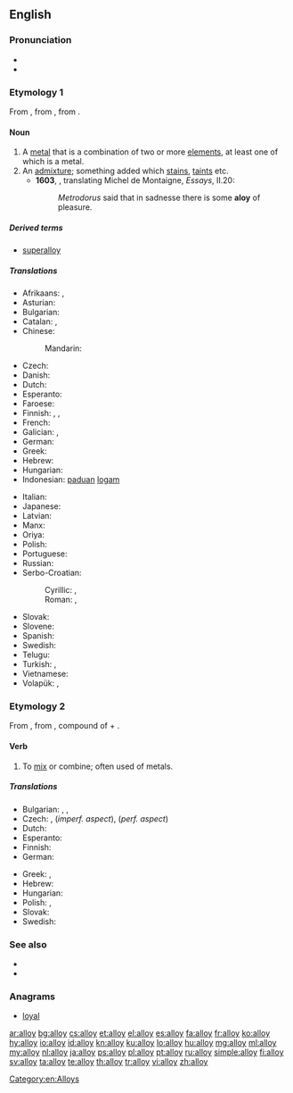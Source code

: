 ==English==

===Pronunciation===
* {{audio|en-us-alloy.ogg|Audio (US)}}
* {{IPA|/ˈalɔɪ/}}

===Etymology 1===
From {{etyl|xno}} {{term|alai|lang=xno}}, from {{etyl|fro}} {{term|aloi|lang=fro}}, from {{term|aloiier|lang=fro}}.

====Noun====
{{en-noun}}

# A [[metal]] that is a combination of two or more [[element]]s, at least one of which is a metal.
# An [[admixture]]; something added which [[stain]]s, [[taint]]s etc.
#* '''1603''', {{w|John Florio}}, translating Michel de Montaigne, ''Essays'', II.20:
#*: ''Metrodorus'' said that in sadnesse there is some '''aloy''' of pleasure.

=====Derived terms=====
* [[superalloy]]

=====Translations=====
{{trans-top|metal combined of more elements}}
* Afrikaans: {{t-|af|alliasie}}, {{t-|af|allooi}}
* Asturian: {{t-|ast|aleación|f}}
* Bulgarian: {{t-|bg|сплав}}
* Catalan: {{t-|ca|aliatge|m}}, {{t+|ca|lliga|f}}
* Chinese:
*: Mandarin: {{t|cmn|合金|tr=[[héjīn]]}}
* Czech: {{t+|cs|slitina|f}}
* Danish: {{t-|da|legering|c}}
* Dutch: {{t+|nl|legering|f}}
* Esperanto: {{t-|eo|alojo}}
* Faroese: {{t-|fo|málmbland}}
* Finnish: {{t+|fi|seos}}, {{t+|fi|metalliseos}}, {{t+|fi|lejeerinki}}
* French: {{t+|fr|alliage|m}}
* Galician: {{t+|gl|aliaxe|m}}, {{t-|gl|liga|f}}
* German: {{t+|de|Legierung|f}}
* Greek: {{t+|el|κράμα|n|tr=kráma|sc=Grek}}
* Hebrew: {{t+|he|סגסוגת|f}}
* Hungarian: {{t+|hu|ötvözet}}
* Indonesian: [[padu|paduan]] [[logam]]
{{trans-mid}}
* Italian: {{t+|it|lega|f}}
* Japanese: {{t+|ja|合金|tr=ごうきん, gōkin}}
* Latvian: {{t-|lv|sakausējums|m}}
* Manx: {{t-|gv|co-veain|f}}
* Oriya: {{t-|or|ମିଶ୍ରଧାତୁ|sc=Orya}}
* Polish: {{t+|pl|stop|m}}
* Portuguese: {{t+|pt|liga|f}}
* Russian: {{t+|ru|сплав|m|tr=spláv}}
* Serbo-Croatian:
*: Cyrillic: {{t-|sh|слитина|f}}, {{t-|sh|легура|f}}
*: Roman: {{t-|sh|slitina|f}}, {{t-|sh|legura|f}}
* Slovak: {{t-|sk|zliatina|f}}
* Slovene: {{t+|sl|zlitina|f}}
* Spanish: {{t+|es|aleación|f}}
* Swedish: {{t+|sv|legering|c}}
* Telugu: {{t-|te|మిశ్రమలోహం|tr=miSramalOhaM}}
* Turkish: {{t+|tr|alaşım}}, {{t+|tr|halita}}
* Vietnamese: {{t+|vi|hợp kim}}
* Volapük: {{t+|vo|laliad}}, {{qualifier|obsolete}} {{t-|vo|metalamig}}
{{trans-bottom}}

===Etymology 2===
From {{etyl|fro}} {{term|aloiier||assemble, join|lang=fro}}, from {{etyl|la}} {{term|alligare||bind to, tie to|lang=la}}, compound of {{term|ad||to|lang=la}} + {{term|ligare||to bind|lang=la}}.

====Verb====
{{en-verb}}

# To [[mix]] or combine; often used of metals.

=====Translations=====
{{trans-top|mix or combine}}
* Bulgarian: {{t-|bg|сплавям}}, {{t+|bg|смесвам}}, {{t-|bg|легирам}}
* Czech: {{t-|cs|legovat}}, {{t-|cs|slévat}} (''imperf. aspect''), {{t-|cs|slít}} (''perf. aspect'')
* Dutch: {{t+|nl|legeren}}
* Esperanto: {{t-|eo|aloji}}
* Finnish: {{t-|fi|seostaa}}
* German: {{t+|de|legieren}}
{{trans-mid}}
* Greek: {{t-|el|κραματοποιώ|tr=kramatopoió|sc=Grek}}, {{t+|el|νοθεύω|tr=nothévo|sc=Grek}}
* Hebrew: {{t-|he|נתך|m|tr=nétekh}}
* Hungarian: {{t+|hu|ötvöz}}
* Polish: {{t-|pl|stapiać}}, {{t-|pl|stopić}}
* Slovak: {{t-|sk|zliať}}
* Swedish: {{t-|sv|legera}}
{{trans-bottom}}

===See also===
* {{pedialite}}
* {{Wikisource1911Enc Citation|Alloys}}

===Anagrams===
* [[loyal#English|loyal]]

[[Category:en:Alloys]]

[[ar:alloy]]
[[bg:alloy]]
[[cs:alloy]]
[[et:alloy]]
[[el:alloy]]
[[es:alloy]]
[[fa:alloy]]
[[fr:alloy]]
[[ko:alloy]]
[[hy:alloy]]
[[io:alloy]]
[[id:alloy]]
[[kn:alloy]]
[[ku:alloy]]
[[lo:alloy]]
[[hu:alloy]]
[[mg:alloy]]
[[ml:alloy]]
[[my:alloy]]
[[nl:alloy]]
[[ja:alloy]]
[[ps:alloy]]
[[pl:alloy]]
[[pt:alloy]]
[[ru:alloy]]
[[simple:alloy]]
[[fi:alloy]]
[[sv:alloy]]
[[ta:alloy]]
[[te:alloy]]
[[th:alloy]]
[[tr:alloy]]
[[vi:alloy]]
[[zh:alloy]]